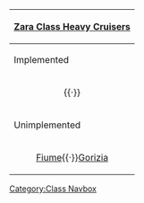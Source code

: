 {| class="mw-collapsible mw-collapsed wikitable" align=center
! [[:Category:Zara Class|Zara Class Heavy Cruisers]]
|-
! Implemented
|-
| align=center | {{ShipLink|Zara}}{{·}}{{ShipLink|Pola}}
|-
! Unimplemented
|-
| align=center | [[wikipedia:Italian cruiser Fiume|Fiume]]{{·}}[[wikipedia:Italian cruiser Gorizia|Gorizia]]
|}<noinclude>[[Category:Class Navbox]]</noinclude>